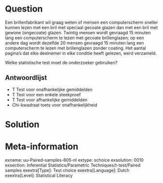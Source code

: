 Question
========
  
Een brillenfabrikant wil graag weten of mensen een computerscherm sneller kunnen lezen met een bril met speciaal gecoate glazen dan met een bril met gewone (ongecoate) glazen. Twintig mensen wordt gevraagd 15 minuten lang een computerscherm te lezen met gecoate brillenglazen; op een andere dag wordt dezelfde 20 mensen gevraagd 15 minuten lang een computerscherm te lezen met brillenglazen zonder coating. Het aantal pagina's dat elke deelnemer in elke conditie heeft gelezen, werd verzameld.

Welke statistische test moet de onderzoeker gebruiken?

  
Antwoordlijst
----------
* T Test voor onafhankelijke gemiddelden
* T Test voor een enkele steekproef
* T Test voor afhankelijke gemiddelden
* Chi-kwadraat toets voor onafhankelijkheid

Solution
========

Meta-information
================
exname: uu-Paired-samples-805-nl
extype: schoice
exsolution: 0010
exsection: Inferential Statistics/Parametric Techniques/t-test/Paired samples
exextra[Type]: Test choice
exextra[Language]: Dutch
exextra[Level]: Statistical Literacy
